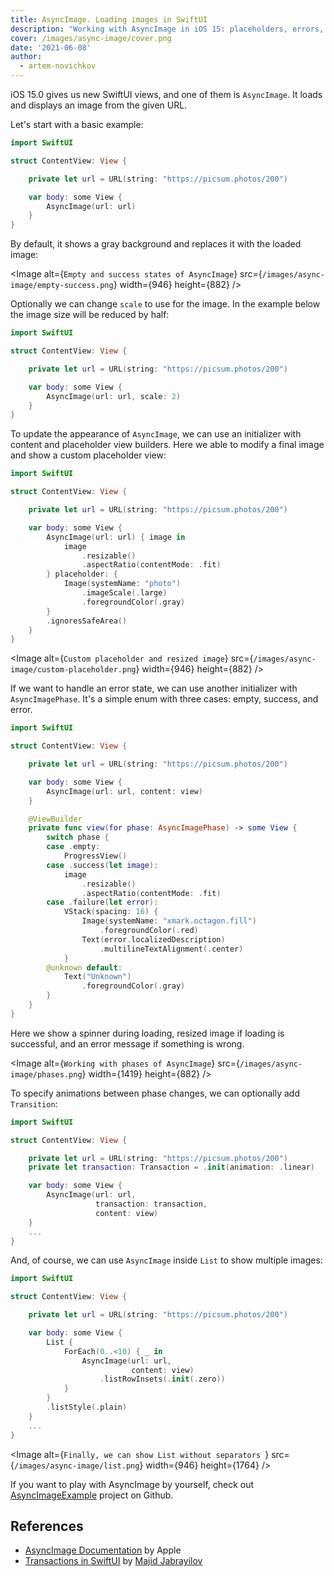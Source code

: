 ```yaml
---
title: AsyncImage. Loading images in SwiftUI
description: "Working with AsyncImage in iOS 15: placeholders, errors, success!"
cover: /images/async-image/cover.png
date: '2021-06-08'
author:
  - artem-novichkov
---
```


iOS 15.0 gives us new SwiftUI views, and one of them is `AsyncImage`. It loads and displays an image from the given URL.

Let's start with a basic example:

```swift
import SwiftUI

struct ContentView: View {

    private let url = URL(string: "https://picsum.photos/200")

    var body: some View {
        AsyncImage(url: url)
    }
}
```
By default, it shows a gray background and replaces it with the loaded image:

<Image
  alt={`Empty and success states of AsyncImage`}
  src={`/images/async-image/empty-success.png`}
  width={946}
  height={882}
/>

Optionally we can change `scale` to use for the image. In the example below the image size will be reduced by half:

```swift
import SwiftUI

struct ContentView: View {

    private let url = URL(string: "https://picsum.photos/200")

    var body: some View {
        AsyncImage(url: url, scale: 2)
    }
}
```

To update the appearance of `AsyncImage`, we can use an initializer with content and placeholder view builders. Here we able to modify a final image and show a custom placeholder view:

```swift
import SwiftUI

struct ContentView: View {

    private let url = URL(string: "https://picsum.photos/200")

    var body: some View {
        AsyncImage(url: url) { image in
            image
                .resizable()
                .aspectRatio(contentMode: .fit)
        } placeholder: {
            Image(systemName: "photo")
                .imageScale(.large)
                .foregroundColor(.gray)
        }
        .ignoresSafeArea()
    }
}
```

<Image
  alt={`Custom placeholder and resized image`}
  src={`/images/async-image/custom-placeholder.png`}
  width={946}
  height={882}
/>

If we want to handle an error state, we can use another initializer with `AsyncImagePhase`. It's a simple enum with three cases: empty, success, and error.

```swift
import SwiftUI

struct ContentView: View {

    private let url = URL(string: "https://picsum.photos/200")

    var body: some View {
        AsyncImage(url: url, content: view)
    }

    @ViewBuilder
    private func view(for phase: AsyncImagePhase) -> some View {
        switch phase {
        case .empty:
            ProgressView()
        case .success(let image):
            image
                .resizable()
                .aspectRatio(contentMode: .fit)
        case .failure(let error):
            VStack(spacing: 16) {
                Image(systemName: "xmark.octagon.fill")
                    .foregroundColor(.red)
                Text(error.localizedDescription)
                    .multilineTextAlignment(.center)
            }
        @unknown default:
            Text("Unknown")
                .foregroundColor(.gray)
        }
    }
}
```

Here we show a spinner during loading, resized image if loading is successful, and an error message if something is wrong.

<Image
  alt={`Working with phases of AsyncImage`}
  src={`/images/async-image/phases.png`}
  width={1419}
  height={882}
/>

To specify animations between phase changes, we can optionally add `Transition`:

```swift
import SwiftUI

struct ContentView: View {

    private let url = URL(string: "https://picsum.photos/200")
    private let transaction: Transaction = .init(animation: .linear)

    var body: some View {
        AsyncImage(url: url,
                   transaction: transaction,
                   content: view)
    }
    ...
}
```

And, of course, we can use `AsyncImage` inside `List` to show multiple images:

```swift
import SwiftUI

struct ContentView: View {

    private let url = URL(string: "https://picsum.photos/200")

    var body: some View {
        List {
            ForEach(0..<10) { _ in
                AsyncImage(url: url,
                           content: view)
                    .listRowInsets(.init(.zero))
            }
        }
        .listStyle(.plain)
    }
    ...
}
```

<Image
  alt={`Finally, we can show List without separators `}
  src={`/images/async-image/list.png`}
  width={946}
  height={1764}
/>

If you want to play with AsyncImage by yourself, check out [AsyncImageExample](https://github.com/artemnovichkov/AsyncImageExample) project on Github.

## References

- [AsyncImage Documentation](https://developer.apple.com/documentation/SwiftUI/AsyncImage) by Apple
- [Transactions in SwiftUI](https://swiftwithmajid.com/2020/10/07/transactions-in-swiftui) by [Majid Jabrayilov](https://twitter.com/mecid)
